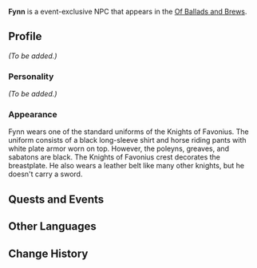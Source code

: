 {{Meta
|missing_NPC_profile  = yes
}}
{{Character Infobox
|type             = Quest NPC
|image            = NPC Fynn.png
|region           = Mondstadt
|affiliation      = Knights of Favonius
|title            = Knight of Favonius
}}
'''Fynn''' is a event-exclusive NPC that appears in the [[Of Ballads and Brews]].
<!--
==Location==
{{subst:#tag:gallery|
NPC Location {{subst:PAGENAME}}.png{{subst:!}}{{subst:PAGENAME}}'s location
NPC Location {{subst:PAGENAME}} Context.png{{subst:!}}Additional context
|captionalign=center
}}
-->
==Profile==
<!-- Detailed story/lore information goes here. -->
''(To be added.)''

===Personality===
''(To be added.)''

===Appearance===
<!-- Keep appearance section short and concise. Limit to 2 paragraphs with 3-4 sentences each. -->
Fynn wears one of the standard uniforms of the Knights of Favonius. The uniform consists of a black long-sleeve shirt and horse riding pants with white plate armor worn on top. However, the poleyns, greaves, and sabatons are black. The Knights of Favonius crest decorates the breastplate. He also wears a leather belt like many other knights, but he doesn't carry a sword.

==Quests and Events==
{{Quests and Events}}
<!--
==Idle Quotes==
{{Dialogue start}}
: {{DIcon|Idle}} {{Tx}}
:: {{A|VO {{subst:PAGENAME}} 01.ogg}} "{{Tx}}"
{{Dialogue end}}

==Dialogue==
{{Dialogue start}}
:'''{{subst:PAGENAME}}:'''
:{{DIcon}}
{{Dialogue end}}

==Event Dialogue==
===Event Name===
{{Dialogue start}}
:'''{{subst:PAGENAME}}:'''
{{Dialogue end}}

==Trivia==
* 
-->
==Other Languages==
{{Other Languages
|default_hidden = 1
|en      = Fynn
|zhs     = 菲恩
|zhs_rm  = Fēi'ēn
|zht     = 菲恩
|zht_rm  = Fēi'ēn
|ja      = フィン
|ja_rm   = Fin
|ko      = 핀
|ko_rm   = Pin
|es      = Fynn
|fr      = Fynn
|ru      = Финн
|th      = Fynn
|vi      = Fynn
|de      = Fynn
|id      = Fynn
|pt      = Fynn
|tr      = Fynn
|it      = Fynn
}}

==Change History==
{{Change History|3.1}}
<!--
==References==
{{Reflist}}
-->